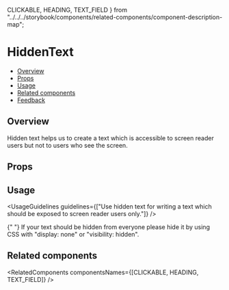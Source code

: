   CLICKABLE,
  HEADING,
  TEXT_FIELD
} from "../../../storybook/components/related-components/component-description-map";

<Meta title="Accessibility/HiddenText" component={HiddenText} />

<!--- Component template -->


<!--- Component documentation -->

# HiddenText

- [Overview](#overview)
- [Props](#props)
- [Usage](#usage)
- [Related components](#related-components)
- [Feedback](#feedback)

## Overview

Hidden text helps us to create a text which is accessible to screen reader users but not to users who see the screen.

<Canvas>
  <Story name="Overview" args={{ text: "Hello hidden text" }}>
    {hiddenTextTemplate.bind({})}
  </Story>
</Canvas>

## Props

<ArgsTable story="Overview" />

## Usage

<UsageGuidelines
  guidelines={["Use hidden text for writing a text which should be exposed to screen reader users only."]}
/>

<Tip>
  {" "}
  If your text should be hidden from everyone please hide it by using CSS with "display: none" or "visibility: hidden".
</Tip>

## Related components

<RelatedComponents componentsNames={[CLICKABLE, HEADING, TEXT_FIELD]} />
